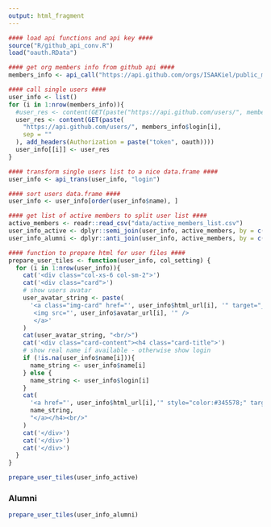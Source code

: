 ```yaml
---
output: html_fragment
---
```


```r
#### load api functions and api key ####
source("R/github_api_conv.R")
load("oauth.RData")

#### get org members info from github api ####
members_info <- api_call("https://api.github.com/orgs/ISAAKiel/public_members", "login", oauth)

#### call single users ####
user_info <- list()
for (i in 1:nrow(members_info)){
  #user_res <- content(GET(paste("https://api.github.com/users/", members_info$login[i], sep = "")))
  user_res <- content(GET(paste(
    "https://api.github.com/users/", members_info$login[i],
    sep = ""
  ), add_headers(Authorization = paste("token", oauth))))
  user_info[[i]] <- user_res
}

#### transform single users list to a nice data.frame ####
user_info <- api_trans(user_info, "login")

#### sort users data.frame ####
user_info <- user_info[order(user_info$name), ]

#### get list of active members to split user list ####
active_members <- readr::read_csv("data/active_members_list.csv")
user_info_active <- dplyr::semi_join(user_info, active_members, by = c("login" = "github_login"))
user_info_alumni <- dplyr::anti_join(user_info, active_members, by = c("login" = "github_login"))

#### function to prepare html for user files ####
prepare_user_tiles <- function(user_info, col_setting) {
  for (i in 1:nrow(user_info)){
    cat('<div class="col-xs-6 col-sm-2">')
    cat('<div class="card">')
    # show users avatar
    user_avatar_string <- paste(
      '<a class="img-card" href="', user_info$html_url[i], '" target="_blank" >
       <img src="', user_info$avatar_url[i], '" />
       </a>'
    )
    cat(user_avatar_string, "<br/>")
    cat('<div class="card-content"><h4 class="card-title">')
    # show real name if available - otherwise show login
    if (!is.na(user_info$name[i])){
      name_string <- user_info$name[i]
    } else {
      name_string <- user_info$login[i]
    }
    cat(
      '<a href="', user_info$html_url[i],'" style="color:#345578;" target="_blank">',
      name_string,
      "</a></h4><br/>"
    )
    cat('</div>')
    cat('</div>')
    cat('</div>')
  }
}
```

<div class="row">

```r
prepare_user_tiles(user_info_active)
```

### Alumni

```r
prepare_user_tiles(user_info_alumni)
```

</div>

